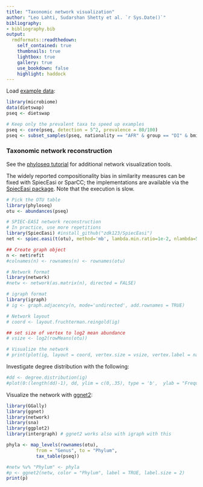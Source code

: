 ```yaml
---
title: "Taxonomic network visualization"
author: "Leo Lahti, Sudarshan Shetty et al. `r Sys.Date()`"
bibliography: 
- bibliography.bib
output:
  rmdformats::readthedown:
    self_contained: true
    thumbnails: true
    lightbox: true
    gallery: true
    use_bookdown: false
    highlight: haddock
---
```

<!--
  %\VignetteEngine{knitr::rmarkdown}
  %\VignetteIndexEntry{microbiome tutorial - networks}
  %\usepackage[utf8]{inputenc}
  %\VignetteEncoding{UTF-8}  
-->


Load [example data](Data.html):

```r
library(microbiome)
data(dietswap)
pseq <- dietswap

# Keep only the prevalent taxa to speed up examples
pseq <- core(pseq, detection = 5^2, prevalence = 80/100)
pseq <- subset_samples(pseq, nationality == "AFR" & group == "DI" & bmi_group == "lean")
```


### Taxonomic network reconstruction 

See the [phyloseq tutorial](http://joey711.github.io/phyloseq/plot_network-examples) for
additional network visualization tools.

The widely reported compositionality bias in similarity measures can
be fixed with SpiecEasi or SparCC; the implementations are available
via the [SpiecEasi package](https://github.com/zdk123/SpiecEasi). Note
that the execution is slow.

```r
# Pick the OTU table
library(phyloseq)
otu <- abundances(pseq)
```


```r
# SPIEC-EASI network reconstruction
# In practice, use more repetitions
library(SpiecEasi) #install_github("zdk123/SpiecEasi")
net <- spiec.easi(t(otu), method='mb', lambda.min.ratio=1e-2, nlambda=5, icov.select.params=list(rep.num=1))

## Create graph object
n <- net$refit
#colnames(n) <- rownames(n) <- rownames(otu)

# Network format
library(network)
#netw <- network(as.matrix(n), directed = FALSE)

# igraph format
library(igraph)
# ig <- graph.adjacency(n, mode='undirected', add.rownames = TRUE)

# Network layout
# coord <- layout.fruchterman.reingold(ig)

## set size of vertex to log2 mean abundance 
# vsize <- log2(rowMeans(otu))

# Visualize the network
# print(plot(ig, layout = coord, vertex.size = vsize, vertex.label = names(vsize)))
```


Investigate degree distribution with the following:

```r
#dd <- degree.distribution(ig)
#plot(0:(length(dd)-1), dd, ylim = c(0,.35), type = 'b',  ylab = "Frequency", xlab = "Degree", main = "Degree Distributions")
```


Visualize the network with [ggnet2](https://briatte.github.io/ggnet):

```r
library(GGally)
library(ggnet)
library(network)
library(sna)
library(ggplot2)
library(intergraph) # ggnet2 works also with igraph with this

phyla <- map_levels(rownames(otu),
           from = "Genus", to = "Phylum",
           tax_table(pseq))

#netw %v% "Phylum" <- phyla
#p <- ggnet2(netw, color = "Phylum", label = TRUE, label.size = 2)
print(p)
```


